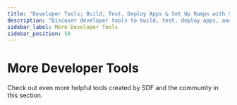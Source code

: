 ```yaml
---
title: "Developer Tools; Build, Test, Deploy Apps & Set Up Ramps with SDKs & APIs"
description: "Discover developer tools to build, test, deploy apps, and set up ramps. Explore SDKs, APIs, and more to streamline development on the Stellar network."
sidebar_label: More Developer Tools
sidebar_position: 50
---
```



# More Developer Tools

Check out even more helpful tools created by SDF and the community in this section.

<DocCardList />
